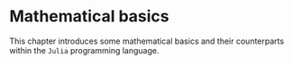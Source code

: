 # Mathematical basics

This chapter introduces some mathematical basics and their counterparts within the `Julia` programming language.
